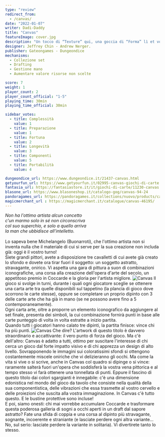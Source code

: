 ```yaml
---
type: "review"
redirect_from:
  - /canvas/
date: "2022-01-07"
writer: Dadi-Daddy
title: "Canvas"
featureImage: cover.jpg
description: "Un tocco di “Texture” qui, una goccia di “Forma” lì et voilà: Coccarde a me!"
designer: Jeffrey Chin - Andrew Nerger.
publisher: Gateongames - Dungeondice
mechanisms:
  - Collezione set
  - Drafting
  - Gestione mano
  - Aumentare valore risorse non scelte

score: 7
weight: 1
player_count: 2
player_count_official: "1-5"
playing_time: 30min
playing_time_official: 30min

sidebar_votes:
  - title: Complessità
    value: 1
  - title: Preparazione
    value: 1
  - title: Fortuna
    value: 2
  - title: Longevità
    value: 3
  - title: Componenti
    value: 5
  - title: Portabilità
    value: 4

dungeondice_url: https://www.dungeondice.it/21437-canvas.html
getyourfun_url: https://www.getyourfun.it/02995-canvas-giochi-di-carte.html
fantasia_url: https://fantasiastore.it/it/giochi-di-carte/11230-canvas.html
blasone_url: https://www.blasoneshop.it/catalogo-gog/canvas-94-24
pandoragames_url: https://pandoragames.it/collections/nuovo/products/canvas
magicmerchant_url : https://magicmerchant.it/catalogue/canvas-46195/
---
```


<Setting>
  <em>
    Non ha l'ottimo artista alcun concetto <br />
    c'un marmo solo in sé non circonscriva <br />
    col suo superchio, e solo a quello arriva <br />
    la man che ubbidisce all'intelletto.
  </em>
  <br />
  <br />
  Lo sapeva bene Michelangelo (Buonarroti), che l'ottimo artista non si inventa nulla
  che il materiale di cui si serve per la sua creazione non includa già: oggi è il
  vostro turno!
  <br />
  Siete grandi pittori, avete a disposizione tre cavalletti di cui avete già creato
  lo sfondo e dovete ora tirar fuori il soggetto: un soggetto astratto, stravagante,
  onirico. Vi aspetta una gara di pittura a suon di combinazioni iconografiche, una
  corsa alla creazione dell'opera d'arte del secolo, un appetitoso premio in Coccarde
  e la gloria per l'artista migliore.
</Setting>

<img src="./game1.jpg" alt="Canvas" />

<Rules>
  Il gioco si svolge in turni, durante i quali ogni giocatore sceglie se
  ottenere una carta arte tra quelle disponibili sul tappetino (la plancia di
  gioco dove scorrono le carte stesse), oppure se completare un proprio dipinto
  con 3 delle carte arte che ha già in mano (se ne possono avere fino a 5
  contemporaneamente).
  <br />
  Ogni carta arte, oltre a proporre un elemento iconografico da aggiungere al
  set finale, presenta dei simboli, la cui combinazione fornirà punti in base
  alle carte punteggio di volta in volta estratte a inizio partita.
  <br />
  Quando tutti i giocatori hanno calato tre dipinti, la partita finisce: vince
  chi ha più punti.
</Rules>

<img src="./game2.jpg" alt="Canvas" />

<Feedback>
  Che dire? L'artwork di questo titolo è davvero straordinario e accattivante:
  il vero punto di forza del gioco. Ma c'è dell'altro: Canvas è adatto a tutti,
  ottimo per suscitare l'interesse di chi cerca un gioco dal forte impatto
  visivo e di chi apprezza un design di alto livello. Sovrapponendo le immagini
  sui coloratissimi sfondi si ottengono costantemente miscele oniriche che vi
  delizieranno gli occhi. Ma come la vita si vive o si scrive, anche in Canvas
  col quadro si dipinge o si vince: raramente salterà fuori un'opera che
  soddisferà la vostra vena pittorica e al tempo stesso vi farà ottenere una
  tonnellata di punti. Eppure il fascino di questo titolo dai colori sgargianti
  è innegabile: c'è una dimensione edonistica nel mondo del gioco da tavolo che
  consiste nella qualità della sua componentistica, delle vibrazioni che essa
  trasmette al vostro cervello e delle proiezioni che suscita alla vostra
  immaginazione. In Canvas c'è tutto questo. E le bustine protettive sono
  incluse!
  <br />E poi, siamo onesti: chi mai vorrebbe accumulare Coccarde e trasformare questa
  poderosa galleria di sogni a occhi aperti in un draft dal sapore astratto? Fate
  una sfida di coppia e una corsa al dipinto più stravagante, sognante, incoerente
  e straniante (e lasciate perdere ogni altra variante… No, sul serio: lasciate perdere
  la variante in solitaria). Vi divertirete tanto lo stesso.
</Feedback>

<Instagram id="CYbJ1PvlOAv" />
